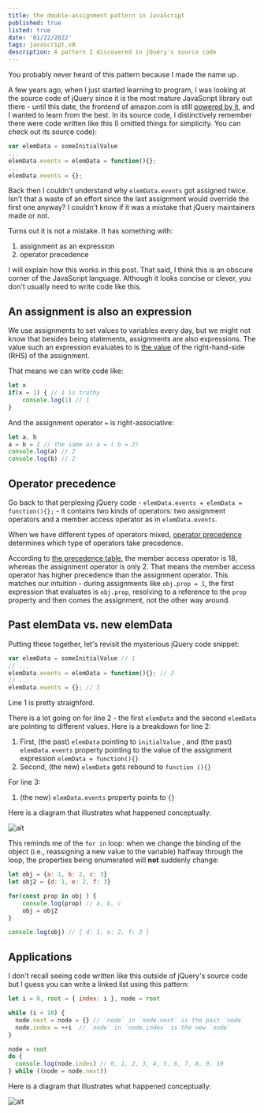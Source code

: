 ```yaml
---
title: the double-assignment pattern in JavaScript
published: true
listed: true
date: '01/22/2022'
tags: javascript,v8
description: A pattern I discovered in jQuery's source code
---
```


You probably never heard of this pattern because I made the name up. 

A few years ago, when I just started learning to program, I was looking at the source code of jQuery since it is the most mature JavaScript library out there - until this date, the frontend of amazon.com is still [powered by it](), and I wanted to learn from the best. In its source code, I distinctively remember there were code written like this (I omitted things for simplicity. You can check out its source code):

```javascript
var elemData = someInitialValue
...
elemData.events = elemData = function(){};
...
elemData.events = {};
```

Back then I couldn't understand why `elemData.events` got assigned twice. Isn't that a waste of an effort since the last assignment would override the first one anyway? I couldn't know if it was a mistake that jQuery maintainers made or not.

Turns out it is not a mistake. It has something with:

1. assignment as an expression
2. operator precedence

I will explain how this works in this post. That said, I think this is an obscure corner of the JavaScript language. Although it looks concise or clever, you don't usually need to write code like this.


## An assignment is also an expression

We use assignments to set values to variables every day, but we might not know that besides being statements, assignments are also expressions. The value such an expression evaluates to is [the value]((https://tc39.es/ecma262/#sec-assignment-operators-runtime-semantics-evaluation)) of the right-hand-side (RHS) of the assignment. 

That means we can write code like:

```javascript
let x
if(x = 1) { // 1 is truthy
	console.log(1) // 1
}
```


And the assignment operator `=` is right-associative:

```javascript
let a, b
a = b = 2 // the same as a = ( b = 2) 
console.log(a) // 2
console.log(b) // 2
```

## Operator precedence

Go back to that perplexing jQuery code - `elemData.events = elemData = function(){};` - it contains two kinds of operators: two assignment operators and a member access operator as in `elemData.events`.

When we have different types of operators mixed, [operator precedence](https://developer.mozilla.org/en-US/docs/Web/JavaScript/Reference/Operators/Operator_Precedence#table) determines which type of operators take precedence.

According to [the precedence table](https://developer.mozilla.org/en-US/docs/Web/JavaScript/Reference/Operators/Operator_Precedence#table), the member access operator is 18, whereas the assignment operator is only 2. That means the member access operator has higher precedence than the assignment operator. This matches our intuition - during assignments like `obj.prop = 1`, the first expression that evaluates is `obj.prop`, resolving to a reference to the `prop` property and then comes the assignment, not the other way around.



## Past elemData vs. new elemData

Putting these together, let's revisit the mysterious jQuery code snippet:

```javascript
var elemData = someInitialValue // 1
// ...
elemData.events = elemData = function(){}; // 2
// ...
elemData.events = {}; // 3
```

Line 1 is pretty straighford. 

There is a lot going on for line 2 - the first `elemData` and the second `elemData` are pointing to different values. 
Here is a breakdown for line 2:
1. First, (the past) `elemData` pointing to `initialValue` , and (the past) `elemData.events` property pointing to the value of the assignment expression `elemData = function(){}`
2. Second, (the new) `elemData` gets rebound to `function (){}`


For line 3:
1. (the new) `elemData.events` property points to `{}` 

Here is a diagram that illustrates what happened conceptually:

![alt](/art/blog/double-assignment/pastandnew.png)


This reminds me of the `for in` loop: when we change the binding of the object (i.e., reassigning a new value to the variable) halfway through the loop, the properties being enumerated will **not** suddenly change:

```javascript
let obj = {a: 1, b: 2, c: 3}
let obj2 = {d: 1, e: 2, f: 3}

for(const prop in obj ) {
	console.log(prop) // a, b, c
	obj = obj2 
}

console.log(obj) // { d: 1, e: 2, f: 3 }
```

## Applications
I don't recall seeing code written like this outside of jQuery's source code but I guess you can write a linked list using this pattern:

```javascript
let i = 0, root = { index: i }, node = root

while (i < 10) {
  node.next = node = {} // `node` in `node.next` is the past `node`
  node.index = ++i  // `node` in `node.index` is the new `node`
}

node = root
do {
  console.log(node.index) // 0, 1, 2, 3, 4, 5, 6, 7, 8, 9, 10
} while ((node = node.next))
```
Here is a diagram that illustrates what happened conceptually:

![alt](/art/blog/double-assignment/ll.png)
